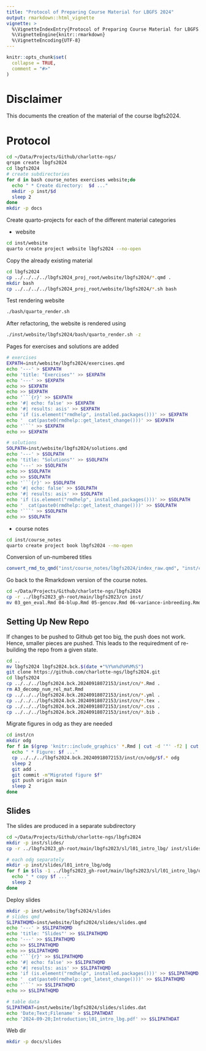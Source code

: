 ```yaml
---
title: "Protocol of Preparing Course Material for LBGFS 2024"
output: rmarkdown::html_vignette
vignette: >
  %\VignetteIndexEntry{Protocol of Preparing Course Material for LBGFS 2024}
  %\VignetteEngine{knitr::rmarkdown}
  %\VignetteEncoding{UTF-8}
---
```


```r
knitr::opts_chunk$set(
  collapse = TRUE,
  comment = "#>"
)
```

# Disclaimer
This documents the creation of the material of the course lbgfs2024.


# Protocol

```bash
cd ~/Data/Projects/Github/charlotte-ngs/
qrspm create lbgfs2024
cd lbgfs2024
# create subdirectories
for d in bash course_notes exercises website;do
  echo " * Create directory:  $d ..."
  mkdir -p inst/$d
  sleep 2
done
mkdir -p docs
```

Create quarto-projects for each of the different material categories

* website

```bash
cd inst/website
quarto create project website lbgfs2024 --no-open 
```

Copy the already existing material

```bash
cd lbgfs2024
cp ../../../../lbgfs2024_proj_root/website/lbgfs2024/*.qmd .
mkdir bash
cp ../../../../lbgfs2024_proj_root/website/lbgfs2024/*.sh bash
```

Test rendering website

```bash
./bash/quarto_render.sh
```

After refactoring, the website is rendered using 

```bash
./inst/website/lbgfs2024/bash/quarto_render.sh -z
```

Pages for exercises and solutions are added

```bash
# exercises
EXPATH=inst/website/lbgfs2024/exercises.qmd
echo '---' > $EXPATH
echo 'title: "Exercises"' >> $EXPATH
echo '---' >> $EXPATH
echo >> $EXPATH
echo >> $EXPATH
echo '```{r}' >> $EXPATH
echo '#| echo: false' >> $EXPATH
echo '#| results: asis' >> $EXPATH
echo 'if (is.element("rmdhelp", installed.packages()))' >> $EXPATH
echo '  cat(paste0(rmdhelp::get_latest_change()))' >> $EXPATH
echo '```' >> $EXPATH
echo >> $EXPATH

# solutions
SOLPATH=inst/website/lbgfs2024/solutions.qmd
echo '---' > $SOLPATH
echo 'title: "Solutions"' >> $SOLPATH
echo '---' >> $SOLPATH
echo >> $SOLPATH
echo >> $SOLPATH
echo '```{r}' >> $SOLPATH
echo '#| echo: false' >> $SOLPATH
echo '#| results: asis' >> $SOLPATH
echo 'if (is.element("rmdhelp", installed.packages()))' >> $SOLPATH
echo '  cat(paste0(rmdhelp::get_latest_change()))' >> $SOLPATH
echo '```' >> $SOLPATH
echo >> $SOLPATH
```

* course notes

```bash
cd inst/course_notes
quarto create project book lbgfs2024 --no-open 
```

Conversion of un-numbered titles

```r
convert_rmd_to_qmd("inst/course_notes/lbgfs2024/index_raw.qmd", "inst/course_notes/lbgfs2024/index.qmd")
```

Go back to the Rmarkdown version of the course notes.

```bash
cd ~/Data/Projects/Github/charlotte-ngs/lbgfs2024
cp -r ../lbgfs2023_gh-root/main/lbgfs2023/cn inst/
mv 03_gen_eval.Rmd 04-blup.Rmd 05-gencov.Rmd 06-variance-inbreeding.Rmd 07-add-asp-blup.Rmd 08-genomic-selection.Rmd attic/

```

## Setting Up New Repo
If changes to be pushed to Github get too big, the push does not work. Hence, smaller pieces are pushed. This leads to the requiredment of re-building the repo from a given state.

```bash
cd ..
mv lbgfs2024 lbgfs2024.bck.$(date +"%Y%m%d%H%M%S")
git clone https://github.com/charlotte-ngs/lbgfs2024.git
cd lbgfs2024
cp ../../../lbgfs2024.bck.20240918072153/inst/cn/*.Rmd .
rm A3_decomp_num_rel_mat.Rmd 
cp ../../../lbgfs2024.bck.20240918072153/inst/cn/*.yml .
cp ../../../lbgfs2024.bck.20240918072153/inst/cn/*.tex .
cp ../../../lbgfs2024.bck.20240918072153/inst/cn/*.css .
cp ../../../lbgfs2024.bck.20240918072153/inst/cn/*.bib .
```

Migrate figures in odg as they are needed

```bash
cd inst/cn
mkdir odg
for f in $(grep 'knitr::include_graphics' *.Rmd | cut -d '"' -f2 | cut -d '.' -f1 | sed -e "s|odg/||");do
  echo " * Figure: $f ..."
  cp ../../../lbgfs2024.bck.20240918072153/inst/cn/odg/$f.* odg
  sleep 2
  git add .
  git commit -m"Migrated figure $f"
  git push origin main
  sleep 2
done
```


## Slides
The slides are produced in a separate subdirectory

```bash
cd ~/Data/Projects/Github/charlotte-ngs/lbgfs2024
mkdir -p inst/slides/
cp -r ../lbgfs2023_gh-root/main/lbgfs2023/sl/l01_intro_lbg/ inst/slides/

# each odg separately
mkdir -p inst/slides/l01_intro_lbg/odg
for f in $(ls -1 ../lbgfs2023_gh-root/main/lbgfs2023/sl/l01_intro_lbg/odg/*.odg);do
  echo " * copy $f ..."
  sleep 2
done
```


Deploy slides

```bash
mkdir -p inst/website/lbgfs2024/slides
# slides qmd
SLIPATHQMD=inst/website/lbgfs2024/slides/slides.qmd
echo '---' > $SLIPATHQMD
echo 'title: "Slides"' >> $SLIPATHQMD
echo '---' >> $SLIPATHQMD
echo >> $SLIPATHQMD
echo >> $SLIPATHQMD
echo '```{r}' >> $SLIPATHQMD
echo '#| echo: false' >> $SLIPATHQMD
echo '#| results: asis' >> $SLIPATHQMD
echo 'if (is.element("rmdhelp", installed.packages()))' >> $SLIPATHQMD
echo '  cat(paste0(rmdhelp::get_latest_change()))' >> $SLIPATHQMD
echo '```' >> $SLIPATHQMD
echo >> $SLIPATHQMD

# table data
SLIPATHDAT=inst/website/lbgfs2024/slides/slides.dat
echo 'Date;Text;Filename' > $SLIPATHDAT
echo '2024-09-20;Introduction;l01_intro_lbg.pdf' >> $SLIPATHDAT


```

Web dir

```bash
mkdir -p docs/slides

```
